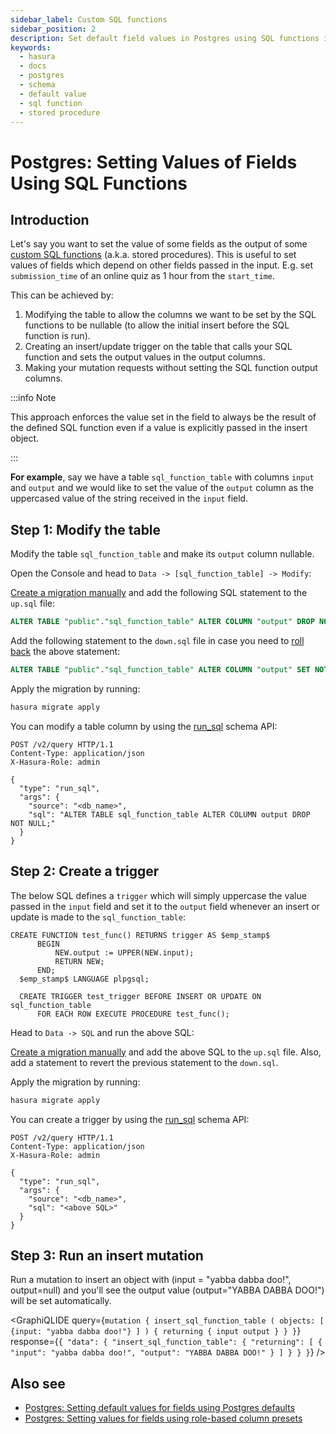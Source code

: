 ```yaml
---
sidebar_label: Custom SQL functions
sidebar_position: 2
description: Set default field values in Postgres using SQL functions in Hasura
keywords:
  - hasura
  - docs
  - postgres
  - schema
  - default value
  - sql function
  - stored procedure
---
```



# Postgres: Setting Values of Fields Using SQL Functions

## Introduction

Let's say you want to set the value of some fields as the output of some
[custom SQL functions](https://www.postgresql.org/docs/current/sql-createfunction.html) (a.k.a. stored procedures). This
is useful to set values of fields which depend on other fields passed in the input. E.g. set `submission_time` of an
online quiz as 1 hour from the `start_time`.

This can be achieved by:

1.  Modifying the table to allow the columns we want to be set by the SQL functions to be nullable (to allow the initial
    insert before the SQL function is run).
2.  Creating an insert/update trigger on the table that calls your SQL function and sets the output values in the output
    columns.
3.  Making your mutation requests without setting the SQL function output columns.

:::info Note

This approach enforces the value set in the field to always be the result of the defined SQL function even if a value is
explicitly passed in the insert object.

:::

**For example**, say we have a table `sql_function_table` with columns `input` and `output` and we would like to set the
value of the `output` column as the uppercased value of the string received in the `input` field.

## Step 1: Modify the table

Modify the table `sql_function_table` and make its `output` column nullable.

<Tabs groupId="user-preference" className="api-tabs">
<TabItem value="console" label="Console">

Open the Console and head to `Data -> [sql_function_table] -> Modify`:

<Thumbnail src="/img/schema/modify-sql-fn-table.png" alt="Modify the table" />

</TabItem>
<TabItem value="cli" label="CLI">

[Create a migration manually](/migrations-metadata-seeds/manage-migrations.mdx#create-manual-migrations) and add the
following SQL statement to the `up.sql` file:

```sql
ALTER TABLE "public"."sql_function_table" ALTER COLUMN "output" DROP NOT NULL;
```

Add the following statement to the `down.sql` file in case you need to
[roll back](/migrations-metadata-seeds/manage-migrations.mdx#roll-back-migrations) the above statement:

```sql
ALTER TABLE "public"."sql_function_table" ALTER COLUMN "output" SET NOT NULL;
```

Apply the migration by running:

```bash
hasura migrate apply
```

</TabItem>
<TabItem value="api" label="API">

You can modify a table column by using the [run_sql](/api-reference/schema-api/run-sql.mdx#schema-run-sql) schema API:

```http
POST /v2/query HTTP/1.1
Content-Type: application/json
X-Hasura-Role: admin

{
  "type": "run_sql",
  "args": {
    "source": "<db_name>",
    "sql": "ALTER TABLE sql_function_table ALTER COLUMN output DROP NOT NULL;"
  }
}
```

</TabItem>
</Tabs>

## Step 2: Create a trigger

The below SQL defines a `trigger` which will simply uppercase the value passed in the `input` field and set it to the
`output` field whenever an insert or update is made to the `sql_function_table`:

```plsql
CREATE FUNCTION test_func() RETURNS trigger AS $emp_stamp$
      BEGIN
          NEW.output := UPPER(NEW.input);
          RETURN NEW;
      END;
  $emp_stamp$ LANGUAGE plpgsql;

  CREATE TRIGGER test_trigger BEFORE INSERT OR UPDATE ON sql_function_table
      FOR EACH ROW EXECUTE PROCEDURE test_func();
```

<Tabs groupId="user-preference" className="api-tabs">
<TabItem value="console" label="Console">

Head to `Data -> SQL` and run the above SQL:

<Thumbnail src="/img/schema/create-trigger.png" alt="Create a trigger with SQL" />

</TabItem>
<TabItem value="cli" label="CLI">

[Create a migration manually](/migrations-metadata-seeds/manage-migrations.mdx#create-manual-migrations) and add the
above SQL to the `up.sql` file. Also, add a statement to revert the previous statement to the `down.sql`.

Apply the migration by running:

```bash
hasura migrate apply
```

</TabItem>
<TabItem value="api" label="API">

You can create a trigger by using the [run_sql](/api-reference/schema-api/run-sql.mdx#schema-run-sql) schema API:

```http
POST /v2/query HTTP/1.1
Content-Type: application/json
X-Hasura-Role: admin

{
  "type": "run_sql",
  "args": {
    "source": "<db_name>",
    "sql": "<above SQL>"
  }
}
```

</TabItem>
</Tabs>

## Step 3: Run an insert mutation

Run a mutation to insert an object with (input = "yabba dabba doo!", output=null) and you'll see the output value
(output="YABBA DABBA DOO!") will be set automatically.

<GraphiQLIDE
  query={`mutation {
  insert_sql_function_table (
    objects: [
      {input: "yabba dabba doo!"}
    ]
  ) {
    returning {
      input
      output
    }
  }
}`}
  response={`{
  "data": {
    "insert_sql_function_table": {
      "returning": [
        {
          "input": "yabba dabba doo!",
          "output": "YABBA DABBA DOO!"
        }
      ]
    }
  }
}`}
/>

## Also see

- [Postgres: Setting default values for fields using Postgres defaults](/schema/postgres/default-values/postgres-defaults.mdx)
- [Postgres: Setting values for fields using role-based column presets](/schema/postgres/default-values/column-presets.mdx)
